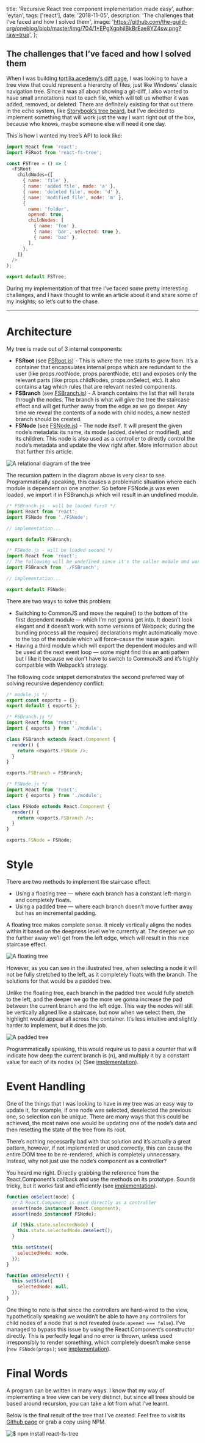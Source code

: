 
  title: 'Recursive React tree component implementation made easy',
  author: 'eytan',
  tags: ['react'],
  date: '2018-11-05',
  description: 'The challenges that I’ve faced and how I solved them',
  image:
    'https://github.com/the-guild-org/oneblog/blob/master/img/704/1*EPgXgphjIBkBrEae8YZ4sw.png?raw=true',
};


## The challenges that I’ve faced and how I solved them

When I was building [tortilla.acedemy’s diff page](https://tortilla.academy/srtucker22/chatty/master/2.0.0/diff/3.0.0), I was looking to have a tree view that could represent a hierarchy of files, just like Windows’ classic navigation tree. Since it was all about showing a git-diff, I also wanted to have small annotations next to each file, which will tell us whether it was added, removed, or deleted. There are definitely existing for that out there in the echo system, like [Storybook’s tree beard](https://github.com/storybooks/react-treebeard), but I’ve decided to implement something that will work just the way I want right out of the box, because who knows, maybe someone else will need it one day.

This is how I wanted my tree’s API to look like:

```javascript
import React from 'react';
import FSRoot from 'react-fs-tree';

const FSTree = () => (
  <FSRoot
    childNodes={[
      { name: 'file' },
      { name: 'added file', mode: 'a' },
      { name: 'deleted file', mode: 'd' },
      { name: 'modified file', mode: 'm' },
      {
        name: 'folder',
        opened: true,
        childNodes: [
          { name: 'foo' },
          { name: 'bar', selected: true },
          { name: 'baz' },
        ],
      },
    ]}
  />
);

export default FSTree;
```

During my implementation of that tree I’ve faced some pretty interesting challenges, and I have thought to write an article about it and share some of my insights; so let’s cut to the chase.

---

# Architecture

My tree is made out of 3 internal components:

- **FSRoot** (see [FSRoot.js](https://github.com/DAB0mB/react-fs-tree/blob/fc0a0b3b2042e312d4238e0660c161f7744dd732/src/index.js)) - This is where the tree starts to grow from. It’s a container that encapsulates internal props which are redundant to the user (like props.rootNode, props.parentNode, etc) and exposes only the relevant parts (like props.childNodes, props.onSelect, etc). It also contains a tag which rules that are relevant nested components.
- **FSBranch** (see [FSBranch.js](https://github.com/DAB0mB/react-fs-tree/blob/fc0a0b3b2042e312d4238e0660c161f7744dd732/src/FSBranch.js)) - A branch contains the list that will iterate through the nodes. The branch is what will give the tree the staircase effect and will get further away from the edge as we go deeper. Any time we reveal the contents of a node with child nodes, a new nested branch should be created.
- **FSNode** (see [FSNode.js](https://github.com/DAB0mB/react-fs-tree/blob/fc0a0b3b2042e312d4238e0660c161f7744dd732/src/FSNode.js)) - The node itself. It will present the given node’s metadata: its name, its mode (added, deleted or modified), and its children. This node is also used as a controller to directly control the node’s metadata and update the view right after. More information about that further this article.

![](https://github.com/the-guild-org/oneblog/blob/master/img/704/1*EPgXgphjIBkBrEae8YZ4sw.png?raw=true 'A relational diagram of the tree')

The recursion pattern in the diagram above is very clear to see. Programmatically speaking, this causes a problematic situation where each module is dependent on one another. So before FSNode.js was even loaded, we import it in FSBranch.js which will result in an undefined module.

```javascript
/* FSBranch.js - will be loaded first */
import React from 'react';
import FSNode from './FSNode';

// implementation...

export default FSBranch;

/* FSNode.js - will be loaded second */
import React from 'react';
// The following will be undefined since it's the caller module and was yet to be loaded
import FSBranch from './FSBranch';

// implementation...

export default FSNode;
```

There are two ways to solve this problem:

- Switching to CommonJS and move the require() to the bottom of the first dependent module — which I’m not gonna get into. It doesn’t look elegant and it doesn’t work with some versions of Webpack; during the bundling process all the require() declarations might automatically move to the top of the module which will force-cause the issue again.
- Having a third module which will export the dependent modules and will be used at the next event loop — some might find this an anti pattern but I like it because we don’t have to switch to CommonJS and it’s highly compatible with Webpack’s strategy.

The following code snippet demonstrates the second preferred way of solving recursive dependency conflict:

```javascript
/* module.js */
export const exports = {};
export default { exports };

/* FSBranch.js */
import React from 'react';
import { exports } from './module';

class FSBranch extends React.Component {
  render() {
    return <exports.FSNode />;
  }
}

exports.FSBranch = FSBranch;

/* FSNode.js */
import React from 'react';
import { exports } from './module';

class FSNode extends React.Component {
  render() {
    return <exports.FSBranch />;
  }
}

exports.FSNode = FSNode;
```

# Style

There are two methods to implement the staircase effect:

- Using a floating tree — where each branch has a constant left-margin and completely floats.
- Using a padded tree — where each branch doesn’t move further away but has an incremental padding.

A floating tree makes complete sense. It nicely vertically aligns the nodes within it based on the deepness level we’re currently at. The deeper we go the further away we’ll get from the left edge, which will result in this nice staircase effect.

![](https://github.com/the-guild-org/oneblog/blob/master/img/704/1*Wl8C7MS_EWCmThP9eEGeig.png?raw=true 'A floating tree')

However, as you can see in the illustrated tree, when selecting a node it will not be fully stretched to the left, as it completely floats with the branch. The solutions for that would be a padded tree.

Unlike the floating tree, each branch in the padded tree would fully stretch to the left, and the deeper we go the more we gonna increase the pad between the current branch and the left edge. This way the nodes will still be vertically aligned like a staircase, but now when we select them, the highlight would appear all across the container. It’s less intuitive and slightly harder to implement, but it does the job.

![](https://github.com/the-guild-org/oneblog/blob/master/img/704/1*KsRLZ1qLuW8Rdakm_8HG7w.png?raw=true 'A padded tree')

Programmatically speaking, this would require us to pass a counter that will indicate how deep the current branch is (n), and multiply it by a constant value for each of its nodes (x) (See [implementation](https://github.com/DAB0mB/react-fs-tree/blob/475c394c51dca52dda205dd1ceaba2ede679609b/src/fs-node.js#L263)).

# Event Handling

One of the things that I was looking to have in my tree was an easy way to update it, for example, if one node was selected, deselected the previous one, so selection can be unique. There are many ways that this could be achieved, the most naive one would be updating one of the node’s data and then resetting the state of the tree from its root.

There’s nothing necessarily bad with that solution and it’s actually a great pattern, however, if not implemented or used correctly, this can cause the entire DOM tree to be re-rendered, which is completely unnecessary. Instead, why not just use the node’s component as a controller?

You heard me right. Directly grabbing the reference from the React.Component’s callback and use the methods on its prototype. Sounds tricky, but it works fast and efficiently (see [implementation](https://github.com/DAB0mB/react-fs-tree/blob/475c394c51dca52dda205dd1ceaba2ede679609b/src/fs-node.js#L146)).

```javascript
function onSelect(node) {
  // A React.Component is used directly as a controller
  assert(node instanceof React.Component);
  assert(node instanceof FSNode);

  if (this.state.selectedNode) {
    this.state.selectedNode.deselect();
  }

  this.setState({
    selectedNode: node,
  });
}

function onDeselect() {
  this.setState({
    selectedNode: null,
  });
}
```

One thing to note is that since the controllers are hard-wired to the view, hypothetically speaking we wouldn’t be able to have any controllers for child nodes of a node that is not revealed (`node.opened === false`). I’ve managed to bypass this issue by using the React.Component’s constructor directly. This is perfectly legal and no error is thrown, unless used irresponsibly to render something, which completely doesn’t make sense (`new FSNode(props)`; see [implementation](https://github.com/DAB0mB/react-fs-tree/blob/475c394c51dca52dda205dd1ceaba2ede679609b/src/fs-node.js#L330)).

# **Final Words**

A program can be written in many ways. I know that my way of implementing a tree view can be very distinct, but since all trees should be based around recursion, you can take a lot from what I’ve learnt.

Below is the final result of the tree that I’ve created. Feel free to visit its [Github page](https://github.com/DAB0mB/react-fs-tree) or grab a copy using NPM.

![](https://github.com/the-guild-org/oneblog/blob/master/img/704/1*k6kq7XS-u9KHiHkie6YwuQ.png?raw=true '$ npm install react-fs-tree')
